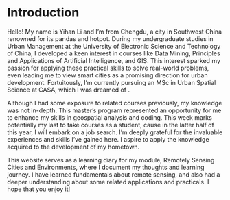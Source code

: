 # Introduction {.unnumbered}

Hello! My name is Yihan Li and I'm from Chengdu, a city in Southwest China renowned for its pandas and hotpot. During my undergraduate studies in Urban Management at the University of Electronic Science and Technology of China, I developed a keen interest in courses like Data Mining, Principles and Applications of Artificial Intelligence, and GIS. This interest sparked my passion for applying these practical skills to solve real-world problems, even leading me to view smart cities as a promising direction for urban development. Fortuitously, I'm currently pursuing an MSc in Urban Spatial Science at CASA, which I was dreamed of .

Although I had some exposure to related courses previously, my knowledge was not in-depth. This master's program represented an opportunity for me to enhance my skills in geospatial analysis and coding. This week marks potentially my last to take courses as a student, cause in the latter half of this year, I will embark on a job search. I'm deeply grateful for the invaluable experiences and skills I've gained here. I aspire to apply the knowledge acquired to the development of my hometown.

This website serves as a learning diary for my module, Remotely Sensing Cities and Environments, where I document my thoughts and learning journey. I have learned fundamentals about remote sensing, and also had a deeper understanding about some related applications and practicals. I hope that you enjoy it!
